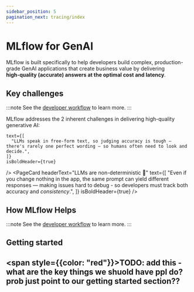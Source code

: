 ```yaml
---
sidebar_position: 5
pagination_next: tracing/index
---
```



# MLflow for GenAI

MLflow is built specifically to help developers build complex, production-grade GenAI applications that create business value by delivering **high‑quality (accurate) answers at the optimal cost and latency**.

## Key challenges

:::note 
See the [developer workflow](/llms/eval-workflow) to learn more.
:::

MLflow addresses the 2 inherent challenges in delivering high-quality generative AI:


<CardGroup>
  <PageCard
    headerText="Outputs are plain language 🗣️"
    
    text={[
      "LLMs speak in free‑form text, so judging accuracy is tough — there's rarely one perfect wording — so humans often need to look and decide.",
    ]}
    isBoldHeader={true}
  />
  <PageCard
    headerText="LLMs are non-deterministic 🎲"
    text={[
      "Even if you change nothing in the app, the same prompt can yield different responses — making issues hard to debug - so developers must track both accuracy and *consistency*.",
    ]}
    isBoldHeader={true}
  />
</CardGroup>

## How MLflow Helps

:::note 
See the [developer workflow](/llms/eval-workflow) to learn more.
:::

<CardGroup singleColumn={true}>
  <PageCard
    headerText="Tracing"
    icon="fa-search"
    text={[
      "Capture every user request and response plus each step in your app’s logic — retrievals, tool calls, LLM calls, etc — with a one‑line import. Jump straight to all the details you need to diagnose and fix any issue fast." 
    ]}
    isBoldHeader={true}
  />
  <PageCard
    headerText="Evaluation Metrics"
    icon="fa-chart-line"
    text={[
      "Use or build LLM‑based scorers that mimic human expert judgment on quality, so you can see how prompt or code tweaks affect quality without a full human review — and run those same scorers on live traffic to monitor quality continuously."
    ]}
    isBoldHeader={true}
  />
  <PageCard
    headerText="Human Labeling Workflows"
    icon="fa-users"
    text={[
      "Let users and domain experts label tough cases in a simple UI, turning their feedback into better evaluation metrics and training data."
    ]}
    isBoldHeader={true}
  />
  <PageCard
    headerText="Production Monitoring"
    icon="fa-tachometer-alt"
    text={[
      "Turn your quality metrics into live dashboards and alerts that surface quality regressions the moment they appear. Additionally, track latency and cost so you can similarly identify operational issues."
    ]}
    isBoldHeader={true}
  />
  <PageCard
    headerText="Iterative Evaluation"
    icon="fa-sync"
    text={[
      "Rapidly test many prompt or code versions offline against historical traffic, then ship only the top‑scoring versions to lift overall quality."
    ]}
    isBoldHeader={true}
  />
  <PageCard
    headerText="User Behavior Insights"
    icon="fa-lightbulb"
    text={[
      "Mine user sessions and feedback to uncover what users want and where they struggle, and feed those insights into your next iteration."
    ]}
    isBoldHeader={true}
  />
</CardGroup>



## Getting started

## <span style={{color: "red"}}>TODO: add this - what are the key things we shuold have ppl do? prob just point to our getting started section??</span>


